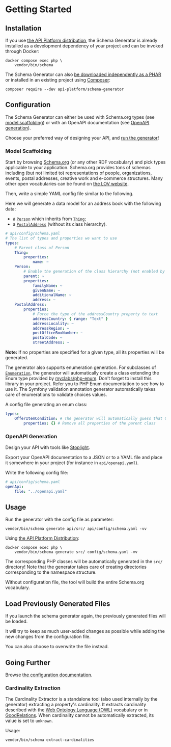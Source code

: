 # Getting Started

## Installation

If you use [the API Platform distribution](../distribution/index.md), the Schema Generator is already installed as a development
dependency of your project and can be invoked through Docker:

```console
docker compose exec php \
    vendor/bin/schema
```

The Schema Generator can also [be downloaded independently as a PHAR](https://github.com/api-platform/schema-generator/releases) or installed in an existing project using [Composer](https://getcomposer.org):

```console
composer require --dev api-platform/schema-generator
```

## Configuration

The Schema Generator can either be used with Schema.org types (see [model scaffolding](#model-scaffolding)) or with an OpenAPI documentation (see [OpenAPI generation](#openapi-generation)).

Choose your preferred way of designing your API, and [run the generator](#usage)!

### Model Scaffolding

Start by browsing [Schema.org](https://schema.org) (or any other RDF vocabulary) and pick types applicable to your application.
Schema.org provides tons of schemas including (but not limited to) representations of people, organizations, events, postal addresses,
creative work and e-commerce structures.
Many other open vocabularies can be found on [the LOV website](https://lov.linkeddata.es/).

Then, write a simple YAML config file similar to the following.

Here we will generate a data model for an address book with the following data:

-   a [`Person`](https://schema.org/Person) which inherits from [`Thing`](https://schema.org/Thing);
-   a [`PostalAddress`](https://schema.org/PostalAddress) (without its class hierarchy).

```yaml
# api/config/schema.yaml
# The list of types and properties we want to use
types:
    # Parent class of Person
    Thing:
        properties:
            name: ~
    Person:
        # Enable the generation of the class hierarchy (not enabled by default)
        parent: ~
        properties:
            familyName: ~
            givenName: ~
            additionalName: ~
            address: ~
    PostalAddress:
        properties:
            # Force the type of the addressCountry property to text
            addressCountry: { range: "Text" }
            addressLocality: ~
            addressRegion: ~
            postOfficeBoxNumber: ~
            postalCode: ~
            streetAddress: ~
```

**Note:** If no properties are specified for a given type, all its properties will be generated.

The generator also supports enumeration generation. For subclasses of [`Enumeration`](https://schema.org/Enumeration), the
generator will automatically create a class extending the Enum type provided by [myclabs/php-enum](https://github.com/myclabs/php-enum).
Don't forget to install this library in your project. Refer you to PHP Enum documentation to see how to use it.
The Symfony validation annotation generator automatically takes care of enumerations to validate choices values.

A config file generating an enum class:

```yaml
types:
    OfferItemCondition: # The generator will automatically guess that OfferItemCondition is subclass of Enum
        properties: {} # Remove all properties of the parent class
```

### OpenAPI Generation

Design your API with tools like [Stoplight](https://stoplight.io/).

Export your OpenAPI documentation to a JSON or to a YAML file and place it somewhere in your project
(for instance in `api/openapi.yaml`).

Write the following config file:

```yaml
# api/config/schema.yaml
openApi:
    file: "../openapi.yaml"
```

## Usage

Run the generator with the config file as parameter:

```console
vendor/bin/schema generate api/src/ api/config/schema.yaml -vv
```

Using [the API Platform Distribution](../distribution/index.md):

```console
docker compose exec php \
    vendor/bin/schema generate src/ config/schema.yaml -vv
```

The corresponding PHP classes will be automatically generated in the `src/` directory!
Note that the generator takes care of creating directories corresponding to the namespace structure.

Without configuration file, the tool will build the entire Schema.org vocabulary.

## Load Previously Generated Files

If you launch the schema generator again, the previously generated files will be loaded.

It will try to keep as much user-added changes as possible while adding the new changes from the configuration file.

You can also choose to overwrite the file instead.

## Going Further

Browse [the configuration documentation](configuration.md).

### Cardinality Extraction

The Cardinality Extractor is a standalone tool (also used internally by the generator) extracting a property's cardinality.
It extracts cardinality described with the [Web Ontology Language (OWL)](https://en.wikipedia.org/wiki/Web_Ontology_Language) vocabulary
or in [GoodRelations](https://www.heppnetz.de/projects/goodrelations/).
When cardinality cannot be automatically extracted, its value is set to `unknown`.

Usage:

```console
vendor/bin/schema extract-cardinalities
```
